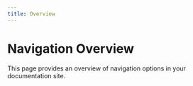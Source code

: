 ```yaml
---
title: Overview
---
```


# Navigation Overview

This page provides an overview of navigation options in your documentation site. 